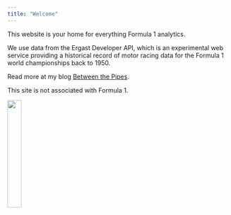 ```yaml
---
title: "Welcome"
---
```

This website is your home for everything Formula 1 analytics. 

We use data from the Ergast Developer API, which is an experimental web service providing a historical record of motor racing data for the Formula 1  world championships back to 1950. 

Read more at my blog [Between the Pipes](https://betweenpipes.wordpress.com/).

This site is not associated with Formula 1. 

<img src="/Users/Stephan/Desktop/R Projects/Formula/F1_logo5.png" style="width:25%">
